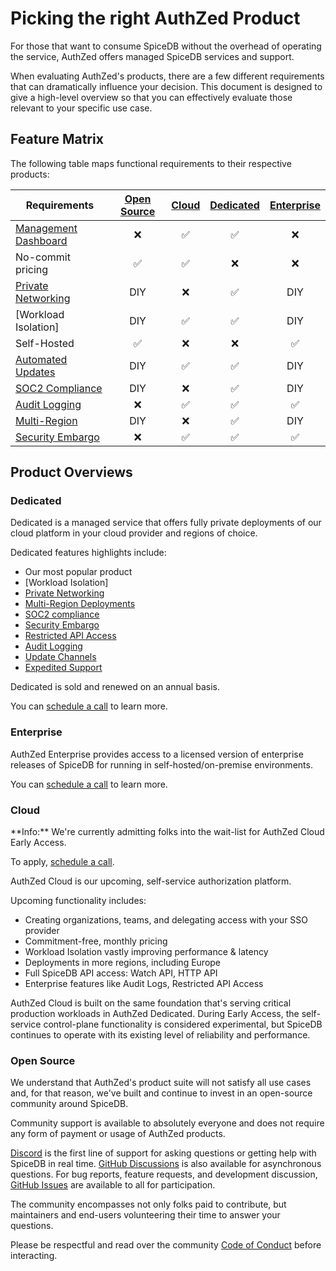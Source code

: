 
# Picking the right AuthZed Product

For those that want to consume SpiceDB without the overhead of operating the service, AuthZed offers managed SpiceDB services and support.

When evaluating AuthZed's products, there are a few different requirements that can dramatically influence your decision.
This document is designed to give a high-level overview so that you can effectively evaluate those relevant to your specific use case.

## Feature Matrix

The following table maps functional requirements to their respective products:

| Requirements           | [Open Source] | [Cloud] | [Dedicated] | [Enterprise] |
| ---------------------- | :-----------: | :-----: | :---------: | :----------: |
| [Management Dashboard] |       ❌       |    ✅   |     ✅      |      ❌      |
| No-commit pricing      |       ✅      |    ✅   |     ❌      |      ❌      |
| [Private Networking]   |       DIY     |    ❌   |     ✅      |      DIY     |
| [Workload Isolation]   |       DIY     |    ✅   |     ✅      |      DIY     |
| Self-Hosted            |       ✅      |    ❌   |     ❌      |      ✅      |
| [Automated Updates]    |       DIY     |    ✅   |     ✅      |      DIY     |
| [SOC2 Compliance]      |       DIY     |    ❌   |     ✅      |      DIY     |
| [Audit Logging]        |       ❌       |    ✅   |     ✅      |      ✅      |
| [Multi-Region]         |       DIY     |    ❌   |     ✅      |      DIY     |
| [Security Embargo]     |       ❌       |    ✅   |     ✅      |      ✅      |

[Cloud]: #cloud
[Dedicated]: #dedicated
[Enterprise]: #enterprise
[Open Source]: #open-source

[Audit Logging]: ../concepts/audit-logging
[Automated Updates]: ../concepts/update-channels
[Management Dashboard]: ../concepts/management-dashboard
[Multi-Region]: ../concepts/multi-region
[SOC2 Compliance]: https://security.authzed.com
[Security Embargo]: ../concepts/security-embargo

## Product Overviews

### Dedicated

Dedicated is a managed service that offers fully private deployments of our cloud platform in your cloud provider and regions of choice.

Dedicated features highlights include:

- Our most popular product
- [Workload Isolation]
- [Private Networking]
- [Multi-Region Deployments]
- [SOC2 compliance]
- [Security Embargo]
- [Restricted API Access]
- [Audit Logging]
- [Update Channels]
- [Expedited Support]

Dedicated is sold and renewed on an annual basis.

You can [schedule a call] to learn more.

[Multi-Region Deployments]: ../concepts/multi-region
[Private Networking]: ../concepts/private-networking
[SOC2 compliance]: https://security.authzed.com
[Update Channels]: ../concepts/update-channels
[Security Embargo]: ../concepts/security-embargo
[Restricted API Access]: ../concepts/restricted-api-access
[Expedited Support]: ../concepts/expedited-support
[schedule a call]: https://authzed.com/call?utm_source=docs

### Enterprise

AuthZed Enterprise provides access to a licensed version of enterprise releases of SpiceDB for running in self-hosted/on-premise environments.

You can [schedule a call] to learn more.

[schedule a call]: https://authzed.com/call?utm_source=docs

### Cloud

<Callout type="info">
  **Info:**
  We're currently admitting folks into the wait-list for AuthZed Cloud Early Access.

  To apply, [schedule a call](https://authzed.com/call).
</Callout>

AuthZed Cloud is our upcoming, self-service authorization platform.

Upcoming functionality includes:

- Creating organizations, teams, and delegating access with your SSO provider
- Commitment-free, monthly pricing
- Workload Isolation vastly improving performance & latency
- Deployments in more regions, including Europe
- Full SpiceDB API access: Watch API, HTTP API
- Enterprise features like Audit Logs, Restricted API Access

AuthZed Cloud is built on the same foundation that's serving critical production workloads in AuthZed Dedicated.
During Early Access, the self-service control-plane functionality is considered experimental, but SpiceDB continues to operate with its existing level of reliability and performance.

### Open Source

We understand that AuthZed's product suite will not satisfy all use cases and, for that reason, we've built and continue to invest in an open-source community around SpiceDB.

Community support is available to absolutely everyone and does not require any form of payment or usage of AuthZed products.

[Discord] is the first line of support for asking questions or getting help with SpiceDB in real time.
[GitHub Discussions] is also available for asynchronous questions.
For bug reports, feature requests, and development discussion, [GitHub Issues] are available to all for participation.

<Callout type="info">
  The community encompasses not only folks paid to contribute, but maintainers and end-users volunteering their time to answer your questions.

  Please be respectful and read over the community [Code of Conduct] before interacting.
</Callout>

[discord]: https://discord.gg/spicedb
[github discussions]: https://github.com/orgs/authzed/discussions/categories/q-a
[github issues]: https://github.com/authzed/spicedb/issues
[Code of Conduct]: https://github.com/authzed/spicedb/blob/main/CODE-OF-CONDUCT.md
